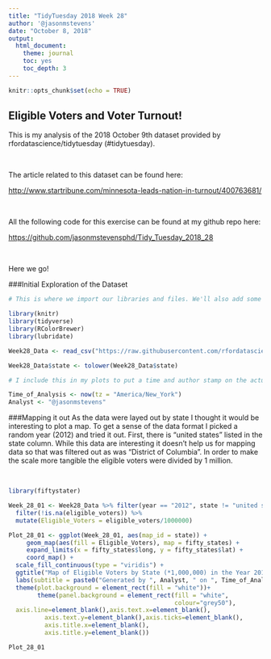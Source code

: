 ```yaml
---
title: "TidyTuesday 2018 Week 28"
author: '@jasonmstevens'
date: "October 8, 2018"
output:
  html_document:
    theme: journal
    toc: yes
    toc_depth: 3
---
```


```r
knitr::opts_chunk$set(echo = TRUE)
```

## Eligible Voters and Voter Turnout!

This is my analysis of the 2018 October 9th dataset provided by rfordatascience/tidytuesday (#tidytuesday).

<br>

The article related to this dataset can be found here:

<p>

<http://www.startribune.com/minnesota-leads-nation-in-turnout/400763681/>

<br>

All the following code for this exercise can be found at my github repo here:

<p>

<https://github.com/jasonmstevensphd/Tidy_Tuesday_2018_28>

<br>

Here we go!

###Initial Exploration of the Dataset

```r

# This is where we import our libraries and files. We'll also add some information to be included on our plots

library(knitr)
library(tidyverse)
library(RColorBrewer)
library(lubridate)

Week28_Data <- read_csv("https://raw.githubusercontent.com/rfordatascience/tidytuesday/master/data/2018-10-09/voter_turnout.csv")[-1]

Week28_Data$state <- tolower(Week28_Data$state)

# I include this in my plots to put a time and author stamp on the actual plot

Time_of_Analysis <- now(tz = "America/New_York")
Analyst <- "@jasonmstevens"

```

###Mapping it out
As the data were layed out by state I thought it would be interesting to plot a map. To get a sense of the data format I picked a random year (2012) and tried it out. First, there is "united states" listed in the state column. While this data are interesting it doesn't help us for mapping data so that was filtered out as was "District of Columbia". In order to make the scale more tangible the eligible voters were divided by 1 million.

<br>

```r

library(fiftystater)

Week_28_01 <- Week28_Data %>% filter(year == "2012", state != "united states", state != "District of Columbia") %>%
  filter(!is.na(eligible_voters)) %>%
  mutate(Eligible_Voters = eligible_voters/1000000)

Plot_28_01 <- ggplot(Week_28_01, aes(map_id = state)) + 
     geom_map(aes(fill = Eligible_Voters), map = fifty_states) + 
     expand_limits(x = fifty_states$long, y = fifty_states$lat) +
     coord_map() +
  scale_fill_continuous(type = "viridis") +
  ggtitle("Map of Eligible Voters by State (*1,000,000) in the Year 2012!") +
  labs(subtitle = paste0("Generated by ", Analyst, " on ", Time_of_Analysis)) +
  theme(plot.background = element_rect(fill = "white"))+
        theme(panel.background = element_rect(fill = "white",
                                              colour="grey50"),
  axis.line=element_blank(),axis.text.x=element_blank(),
          axis.text.y=element_blank(),axis.ticks=element_blank(),
          axis.title.x=element_blank(),
          axis.title.y=element_blank())

Plot_28_01

```